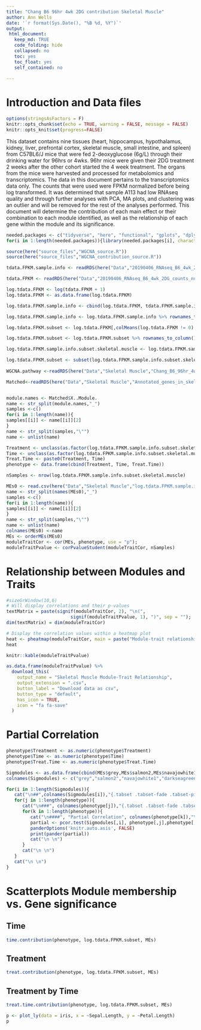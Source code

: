 ```yaml
---
title: "Chang B6 96hr 4wk 2DG contribution Skeletal Muscle"
author: Ann Wells
date: '`r format(Sys.Date(), "%B %d, %Y")`'
output:
 html_document:
   keep_md: TRUE
   code_folding: hide
   collapsed: no
   toc: yes
   toc_float: yes
   self_contained: no
   
---
```


<link rel="stylesheet" type="text/css" href="https://cdn.datatables.net/1.10.5/css/jquery.dataTables.min.css">
<script src="https://code.jquery.com/jquery-2.1.2.min.js"></script>
<script src="https://cdn.datatables.net/1.10.5/js/jquery.dataTables.min.js"></script>

<script type="text/javascript">
         $(document).ready(function() {
             $("table").DataTable();
         } );
</script>

# Introduction and Data files

```r
options(stringsAsFactors = F)
knitr::opts_chunk$set(echo = TRUE, warning = FALSE, message = FALSE)
knitr::opts_knit$set(progress=FALSE)
```

This dataset contains nine tissues (heart, hippocampus, hypothalamus, kidney, liver, prefrontal cortex, skeletal muscle, small intestine, and spleen) from C57BL6/J mice that were fed 2-deoxyglucose (6g/L) through their drinking water for 96hrs or 4wks. 96hr mice were given their 2DG treatment 2 weeks after the other cohort started the 4 week treatment. The organs from the mice were harvested and processed for metabolomics and transcriptomics. The data in this document pertains to the transcriptomics data only. The counts that were used were FPKM normalized before being log transformed. It was determined that sample A113 had low RNAseq quality and through further analyses with PCA, MA plots, and clustering was an outlier and will be removed for the rest of the analyses performed. This document will determine the contribution of each main effect or their combination to each module identified, as well as the relationship of each gene within the module and its significance.

```r
needed.packages <- c("tidyverse", "here", "functional", "gplots", "dplyr", "GeneOverlap", "R.utils", "reshape2","magrittr","data.table", "RColorBrewer","preprocessCore", "ARTool","emmeans", "phia", "gProfileR", "WGCNA","plotly", "pheatmap","ppcor", "pander","downloadthis")
for(i in 1:length(needed.packages)){library(needed.packages[i], character.only = TRUE)}

source(here("source_files","WGCNA_source.R"))
source(here("source_files","WGCNA_contribution_source.R"))
```

```r
tdata.FPKM.sample.info <- readRDS(here("Data","20190406_RNAseq_B6_4wk_2DG_counts_phenotypes.RData"))

tdata.FPKM <- readRDS(here("Data","20190406_RNAseq_B6_4wk_2DG_counts_numeric.RData"))

log.tdata.FPKM <- log(tdata.FPKM + 1)
log.tdata.FPKM <- as.data.frame(log.tdata.FPKM)

log.tdata.FPKM.sample.info <- cbind(log.tdata.FPKM, tdata.FPKM.sample.info[,27238:27240])

log.tdata.FPKM.sample.info <- log.tdata.FPKM.sample.info %>% rownames_to_column() %>% filter(rowname != "A113") %>% column_to_rownames()

log.tdata.FPKM.subset <- log.tdata.FPKM[,colMeans(log.tdata.FPKM != 0) > 0.5] 

log.tdata.FPKM.subset <- log.tdata.FPKM.subset %>% rownames_to_column() %>% filter(rowname != "A113") %>% column_to_rownames()

log.tdata.FPKM.sample.info.subset.skeletal.muscle <- log.tdata.FPKM.sample.info %>% rownames_to_column() %>% filter(Tissue == "Skeletal Muscle") %>% column_to_rownames()

log.tdata.FPKM.subset <- subset(log.tdata.FPKM.sample.info.subset.skeletal.muscle, select = -c(Time,Treatment,Tissue))
  
WGCNA.pathway <-readRDS(here("Data","Skeletal Muscle","Chang_B6_96hr_4wk_gprofiler_pathway_annotation_list_skeletal_muscle_WGCNA.RData"))

Matched<-readRDS(here("Data","Skeletal Muscle","Annotated_genes_in_skeletal_muscle_WGCNA_Chang_B6_96hr_4wk.RData"))


module.names <- Matched$X..Module.
name <- str_split(module.names,"_")
samples <-c()
for(i in 1:length(name)){
samples[[i]] <- name[[i]][2]
}  
name <- str_split(samples,"\"")
name <- unlist(name)

Treatment <- unclass(as.factor(log.tdata.FPKM.sample.info.subset.skeletal.muscle[,27238]))
Time <- unclass(as.factor(log.tdata.FPKM.sample.info.subset.skeletal.muscle[,27237]))
Treat.Time <- paste0(Treatment, Time)
phenotype <- data.frame(cbind(Treatment, Time, Treat.Time))

nSamples <- nrow(log.tdata.FPKM.sample.info.subset.skeletal.muscle)

MEs0 <- read.csv(here("Data","Skeletal Muscle","log.tdata.FPKM.sample.info.subset.skeletal.muscle.WGCNA.module.eigens.csv"),header = T, row.names = 1)
name <- str_split(names(MEs0),"_")
samples <-c()
for(i in 1:length(name)){
samples[[i]] <- name[[i]][2]
}  
name <- str_split(samples,"\"")
name <- unlist(name)
colnames(MEs0) <-name
MEs <- orderMEs(MEs0)
moduleTraitCor <- cor(MEs, phenotype, use = "p");
moduleTraitPvalue <- corPvalueStudent(moduleTraitCor, nSamples)
```

# Relationship between Modules and Traits
```r
#sizeGrWindow(10,6)
# Will display correlations and their p-values
textMatrix = paste(signif(moduleTraitCor, 2), "\n(",
                        signif(moduleTraitPvalue, 1), ")", sep = "");
dim(textMatrix) = dim(moduleTraitCor)

# Display the correlation values within a heatmap plot
heat <- pheatmap(moduleTraitCor, main = paste("Module-trait relationships"), display_numbers = textMatrix,color=colorRampPalette(brewer.pal(n = 12, name = "Paired"))(10), cluster_rows = F, cluster_cols = F, fontsize_number = 4, angle_col = 45, number_color = "black", border_color = "white")
heat

knitr::kable(moduleTraitPvalue)

as.data.frame(moduleTraitPvalue) %>%
  download_this(
    output_name = "Skeletal Muscle Module-Trait Relationship",
    output_extension = ".csv",
    button_label = "Download data as csv",
    button_type = "default",
    has_icon = TRUE,
    icon = "fa fa-save"
  )
```

# Partial Correlation {.tabset .tabset-fade .tabset-pills}

```r
phenotype$Treatment <- as.numeric(phenotype$Treatment)
phenotype$Time <- as.numeric(phenotype$Time)
phenotype$Treat.Time <- as.numeric(phenotype$Treat.Time)

Sigmodules <- as.data.frame(cbind(MEs$grey,MEs$salmon2,MEs$navajowhite1,MEs$darkseagreen,MEs$firebrick4))
colnames(Sigmodules) <- c("grey","salmon2","navajowhite1","darkseagreen","firebrick4")

for(i in 1:length(Sigmodules)){
   cat("\n##",colnames(Sigmodules[i]),"{.tabset .tabset-fade .tabset-pills}","\n")
   for(j in 1:length(phenotype)){
      cat("\n###", colnames(phenotype[j]),"{.tabset .tabset-fade .tabset-pills}","\n")
      for(k in 1:length(phenotype)){
         cat("\n####", "Partial Correlation", colnames(phenotype[k]),"\n")
         partial <- pcor.test(Sigmodules[,i], phenotype[,j],phenotype[,k])
         panderOptions('knitr.auto.asis', FALSE)
         print(pander(partial))
         cat("\n \n")
      }
      cat("\n \n")
   }
   cat("\n \n")
}
```

# Scatterplots Module membership vs. Gene significance {.tabset .tabset-fade .tabset-pills}
## Time {.tabset .tabset-fade .tabset-pills}
```r
time.contribution(phenotype, log.tdata.FPKM.subset, MEs)
```

## Treatment {.tabset .tabset-fade .tabset-pills}
```r
treat.contribution(phenotype, log.tdata.FPKM.subset, MEs)
```

## Treatment by Time {.tabset .tabset-fade .tabset-pills}
```r
treat.time.contribution(phenotype, log.tdata.FPKM.subset, MEs)
```

```r
p <- plot_ly(data = iris, x = ~Sepal.Length, y = ~Petal.Length)
p
```